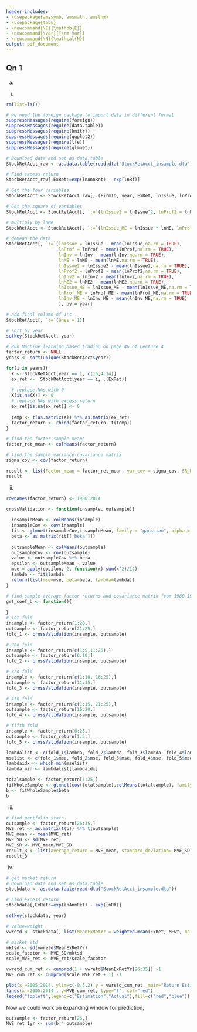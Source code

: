 ```yaml
---
header-includes:
- \usepackage{amssymb, amsmath, amsthm}
- \usepackage{tabu}
- \newcommand{\E}{\mathbb{E}}
- \newcommand{\var}{{\rm Var}}
- \newcommand{\N}{\mathcal{N}}
output: pdf_document
---
```


\noindent \begin{tabu} to \textwidth {@{}X[4 l] @{}X[r]}
  \textbf{HW 4}           & \\ 
  \textbf{MFE 431: Data Analytics and Machine Learning}   & \\ 
  \textbf{Professor Lars Lochstoer}         & \\
  \textbf{Group 9}          &\\
  \textbf{Students: Yuhua Deng, Xiahao Wang, Nupur Solanki, Haoxuan Tong}
\end{tabu}


## Qn 1

a.

(i)

```r
rm(list=ls())

# we need the foreign package to import data in different format
suppressMessages(require(foreign))
suppressMessages(require(data.table))
suppressMessages(require(knitr))
suppressMessages(require(ggplot2))
suppressMessages(require(lfe))
suppressMessages(require(glmnet))

# Download data and set as data.table
StockRetAcct_raw <- as.data.table(read.dta("StockRetAcct_insample.dta"))

# Find excess return 
StockRetAcct_raw[,ExRet:=exp(lnAnnRet) - exp(lnRf)]

# Get the four variables
StockRetAcct <- StockRetAcct_raw[,.(FirmID, year, ExRet, lnIssue, lnProf, lnInv, lnME)]

# Get the square of variables
StockRetAcct <- StockRetAcct[, `:=`(lnIssue2 = lnIssue^2, lnProf2 = lnProf^2, lnInv2 = lnInv^2, lnME2 = lnME^2)]

# multiply by lnMe
StockRetAcct <- StockRetAcct[, `:=`(lnIssue_ME = lnIssue * lnME, lnProf_ME = lnProf * lnME, lnInv_ME = lnInv * lnME)]

# demean the data
StockRetAcct[, `:=`(lnIssue = lnIssue - mean(lnIssue,na.rm = TRUE), 
                    lnProf = lnProf - mean(lnProf,na.rm = TRUE),
                    lnInv = lnInv - mean(lnInv,na.rm = TRUE),
                    lnME = lnME - mean(lnME,na.rm = TRUE),
                    lnIssue2 = lnIssue2 - mean(lnIssue2,na.rm = TRUE),
                    lnProf2 = lnProf2 - mean(lnProf2,na.rm = TRUE),
                    lnInv2 = lnInv2 - mean(lnInv2,na.rm = TRUE),
                    lnME2 = lnME2 - mean(lnME2,na.rm = TRUE),
                    lnIssue_ME = lnIssue_ME - mean(lnIssue_ME,na.rm = TRUE),
                    lnProf_ME = lnProf_ME - mean(lnProf_ME,na.rm = TRUE),
                    lnInv_ME = lnInv_ME - mean(lnInv_ME,na.rm = TRUE)
                    ), by = year]

# add final column of 1's
StockRetAcct[, `:=`(Ones = 1)]

# sort by year
setkey(StockRetAcct, year)

# Run Machine learning based trading on page 46 of Lecture 4 
factor_return <- NULL
years <- sort(unique(StockRetAcct$year))

for(i in years){
  X <- StockRetAcct[year == i, c(15,4:14)]
  ex_ret <-  StockRetAcct[year == i, .(ExRet)]
  
  # replace NAs with 0 
  X[is.na(X)] <- 0
  # replace NAs with excess return
  ex_ret[is.na(ex_ret)] <- 0
  
  temp <- t(as.matrix(X)) %*% as.matrix(ex_ret)
  factor_return <- rbind(factor_return, t(temp))
}

# find the factor sample means
factor_ret_mean <- colMeans(factor_return)

# find the sample variance‐covariance matrix
sigma_cov <- cov(factor_return)

result <- list(Factor_mean = factor_ret_mean, var_cov = sigma_cov, SR_Return = colMeans(factor_return)/sqrt(diag(var(factor_return))))
result
```

(ii)
```r
rownames(factor_return) <- 1980:2014

crossValidation <- function(insample, outsample){
  
  insampleMean <- colMeans(insample)
  insampleCov <- cov(insample)
  fit <- glmnet(insampleCov,insampleMean, family = "gaussian", alpha = 0.5)
  beta <- as.matrix(fit[['beta']])
  
  outsampleMean <- colMeans(outsample)
  outsampleCov <- cov(outsample)
  value <- outsampleCov %*% beta
  epsilon <- outsampleMean - value
  mse = apply(epsilon, 2, function(x) sum(x^2)/12)
  lambda <- fit$lambda
  return(list(mse=mse, beta=beta, lambda=lambda))
}

# find sample average factor returns and covariance matrix from 1980‐1999
get_coef_b <- function(){
  
}
# 1st fold
insample <- factor_return[1:20,]
outsample <- factor_return[21:25,]
fold_1 <- crossValidation(insample, outsample)

# 2nd fold 
insample <- factor_return[c(1:5,11:25),]
outsample <- factor_return[6:10,]
fold_2 <- crossValidation(insample, outsample)

# 3rd fold 
insample <- factor_return[c(1:10, 16:25),]
outsample <- factor_return[11:15,]
fold_3 <- crossValidation(insample, outsample)

# 4th fold
insample <- factor_return[c(1:15, 21:25),]
outsample <- factor_return[16:20,]
fold_4 <- crossValidation(insample, outsample)

# fifth fold
insample <- factor_return[6:25,]
outsample <- factor_return[1:5,]
fold_5 <- crossValidation(insample, outsample)

lambdalist <- c(fold_1$lambda, fold_2$lambda, fold_3$lambda, fold_4$lambda, fold_5$lambda)
mselist <- c(fold_1$mse, fold_2$mse, fold_3$mse, fold_4$mse, fold_5$mse)
lambdaidx <- which.min(mselist)
lambda_min <- lambdalist[lambdaidx]

totalsample <- factor_return[1:25,]
fitWholeSample <- glmnet(cov(totalsample),colMeans(totalsample), family = "gaussian", alpha = 0.5, lambda = lambda_min)
b <- fitWholeSample$beta
b
```

(iii)
```r
# find portfolio stats
outsample <- factor_return[26:35,]
MVE_ret <- as.matrix(t(b)) %*% t(outsample)
MVE_mean <- mean(MVE_ret)
MVE_SD <- sd(MVE_ret)
MVE_SR <- MVE_mean/MVE_SD
result_3 <- list(average_return = MVE_mean, standard_deviation= MVE_SD, sharpe_ratio = MVE_SR)
result_3
```

(iv)
```r
# get market return 
# Download data and set as data.table
stockdata <- as.data.table(read.dta("StockRetAcct_insample.dta"))

# Find excess return 
stockdata[,ExRet:=exp(lnAnnRet) - exp(lnRf)]

setkey(stockdata, year)

# value=weight
vwretd <- stockdata[, list(MeanExRetYr = weighted.mean(ExRet, MEwt, na.rm = T)), by = year]

# market std 
mktsd <- sd(vwretd$MeanExRetYr)
scale_facotor <- MVE_SD/mktsd
scale_MVE_ret <- MVE_ret/scale_facotor

vwretd_cum_ret <- cumprod(1 + vwretd$MeanExRetYr[26:35]) -1
MVE_cum_ret <- cumprod(scale_MVE_ret + 1) -1

plot(x =2005:2014, ylim=c(-0.3,2),y = vwretd_cum_ret, main="Return Estimation Vs Actual Return", type="l", col="blue", ylab="Return", xlab="Year")
lines(x =2005:2014 , y=MVE_cum_ret, type="l", col="red")
legend("topleft",legend=c("Estimation","Actual"),fill=c("red","blue"))
```

Now we could work on expanding window for prediction, 

```r
outsample <- factor_return[26,]
MVE_ret_1yr <- sum(b * outsample)




```

